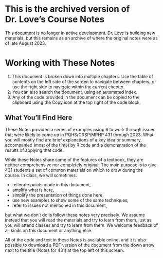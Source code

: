 # This is the archived version of Dr. Love's Course Notes {.unnumbered}

This document is no longer in active development. Dr. Love is building new materials, but this remains as an archive of where the original notes were as of late August 2023.

# Working with These Notes {.unnumbered}

1. This document is broken down into multiple chapters. Use the table of contents on the left side of the screen to navigate between chapters, or use the right side to navigate within the current chapter.
2. You can also search the document, using an automated index.
3. Any of the code provided in the document can be copied to the clipboard using the Copy icon at the top right of the code block.

## What You'll Find Here {.unnumbered}

These Notes provided a series of examples using R to work through issues that were likely to come up in PQHS/CRSP/MPHP 431 through 2023. What you will mostly find are brief explanations of a key idea or summary, accompanied (most of the time) by R code and a demonstration of the results of applying that code.

While these Notes share some of the features of a textbook, they are neither comprehensive nor completely original. The main purpose is to give 431 students a set of common materials on which to draw during the course. In class, we will sometimes:

-   reiterate points made in this document,
-   amplify what is here,
-   simplify the presentation of things done here,
-   use new examples to show some of the same techniques,
-   refer to issues not mentioned in this document,

but what we don't do is follow these notes very precisely. We assume instead that you will read the materials and try to learn from them, just as you will attend classes and try to learn from them. We welcome feedback of all kinds on this document or anything else.

All of the code and text in these Notes is available online, and it is also possible to download a PDF version of the document from the down arrow next to the title (Notes for 431) at the top left of this screen. 
